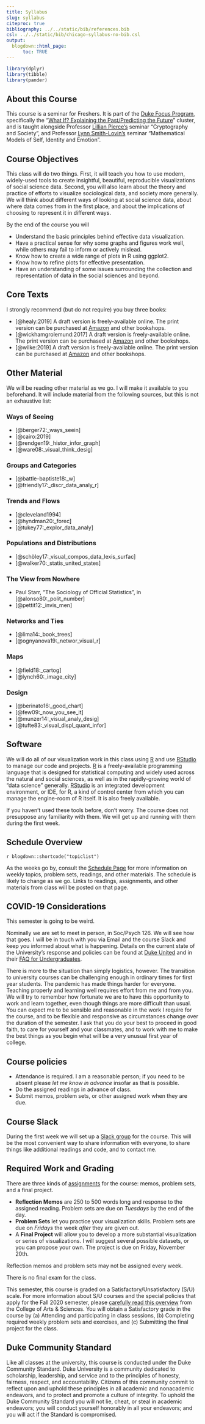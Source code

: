 ```yaml
---
title: Syllabus
slug: syllabus
citeproc: true
bibliography: ../../static/bib/references.bib
csl: ../../static/bib/chicago-syllabus-no-bib.csl
output:
  blogdown::html_page:
      toc: TRUE
---
```


```r
library(dplyr)
library(tibble)
library(pander)
```

[^courseinfo]: {-}
  `r blogdown::shortcode("courseinfo")`

## About this Course

This course is a seminar for Freshers. It is part of the [Duke Focus Program](https://focus.duke.edu), specifically the "[What If? Explaining the Past/Predicting the Future](https://focus.duke.edu/clusters-courses/what-if-explaining-pastpredicting-future)" cluster, and is taught alongside Professor [Lillian Pierce's](https://services.math.duke.edu/~pierce/) seminar "Cryptography and Society", and Professor [Lynn Smith-Lovin's](https://scholar.google.com/citations?user=aI_za38AAAAJ&hl=en) seminar "Mathematical Models of Self, Identity and Emotion". 

## Course Objectives

This class will do two things. First, it will teach you how to use modern, widely-used tools to create insightful, beautiful, reproducible visualizations of social science data. Second, you will also learn about the theory and practice of efforts to visualize sociological data, and society more generally. We will think about different ways of looking at social science data, about where data comes from in the first place, and about the implications of choosing to represent it in different ways.

By the end of the course you will

- Understand the basic principles behind effective data visualization.
- Have a practical sense for why some graphs and figures work well,
  while others may fail to inform or actively mislead.
- Know how to create a wide range of plots in R using ggplot2.
- Know how to refine plots for effective presentation.
- Have an understanding of some issues surrounding the collection and
  representation of data in the social sciences and beyond.

## Core Texts

I strongly recommend (but do not require) you buy three books: 

- [@healy:2019] A draft version is freely-available online. The print version can be purchased at [Amazon](https://amzn.to/2vfAixM) and other bookshops.
- [@wickhamgrolemund:2017] A draft version is freely-available online. The print version can be purchased at [Amazon](https://www.amazon.com/R-Data-Science-Hadley-Wickham/dp/1491910399/) and other bookshops.
- [@wilke:2019] A draft version is freely-available online. The print version can be purchased at  [Amazon](https://www.amazon.com/Fundamentals-Data-Visualization-Informative-Compelling/dp/1492031089) and other bookshops.


## Other Material 

We will be reading other material as we go. I will make it available to you beforehand. It will include material from the following sources, but this is not an exhaustive list:

### Ways of Seeing
- [@berger72:_ways_seein]
- [@cairo:2019]
- [@rendgen19:_histor_infor_graph]
- [@ware08:_visual_think_desig]

### Groups and Categories
- [@battle-baptiste18:_w]
- [@friendly17:_discr_data_analy_r]

### Trends and Flows

- [@cleveland1994]
- [@hyndman20:_forec]
- [@tukey77:_explor_data_analy]

### Populations and Distributions

- [@schöley17:_visual_compos_data_lexis_surfac]
- [@walker70:_statis_united_states]

### The View from Nowhere 

- Paul Starr, "The Sociology of Official Statistics", in [@alonso80:_polit_number] 
- [@pettit12:_invis_men]

### Networks and Ties
- [@lima14:_book_trees] 
- [@ognyanova19:_networ_visual_r]

### Maps
- [@field18:_cartog]
- [@lynch60:_image_city]

### Design
- [@berinato16:_good_chart]
- [@few09:_now_you_see_it]
- [@munzer14:_visual_analy_desig]
- [@tufte83:_visual_displ_quant_infor]



## Software

We will do all of our visualization work in this class using [R](https://cran.r-project.org/) and use  [RStudio](https://www.rstudio.com/) to manage our code and projects. [R](https://cran.r-project.org/) is a freely-available programming language that is designed for statistical computing and widely used across the natural and social sciences, as well as in the rapidly-growing world of "data science" generally. [RStudio](https://www.rstudio.com/) is an integrated development environment, or IDE, for R, a kind of control center from which you can manage the engine-room of R itself. It is also freely available. 

If you haven't used these tools before, don't worry. The course does not presuppose any familiarity with them. We will get up and running with them during the first week. 

## Schedule Overview

`r blogdown::shortcode("topiclist")`

As the weeks go by, consult the [Schedule Page](/schedule/) for more information on weekly topics, problem sets, readings, and other materials. The schedule is likely to change as we go. Links to readings, assignments, and other materials from class will be posted on that page. 
 
## COVID-19 Considerations

This semester is going to be weird. 

Nominally we are set to meet in person, in Soc/Psych 126. We will see how that goes. I will be in touch with you via Email and the course Slack and keep you informed about what is happening. Details on the current state of the University's response and policies can be found at [Duke United](https://returnto.duke.edu) and in their [FAQ for Undergraduates](https://keeplearning.duke.edu/undergraduate-students/).

There is more to the situation than simply logistics, however. The transition to university courses can be challenging enough in ordinary times for first year students. The pandemic has made things harder for everyone. Teaching properly and learning well requires effort from me and from you. We will try to remember how fortunate we are to have this opportunity to work and learn together, even though things are more difficult than usual. You can expect me to be sensible and reasonable in the work I require for the course, and to be flexible and responsive as circumstances change over the duration of the semester. I ask that you do your best to proceed in good faith, to care for yourself and your classmates, and to work with me to make the best things as you begin what will be a very unusual first year of college.

## Course policies

- Attendance is required. I am a reasonable person; if you need to be absent please _let me know in advance_ insofar as that is possible.
- Do the assigned readings in advance of class. 
- Submit memos, problem sets, or other assigned work when they are due. 

## Course Slack

During the first week we will set up a [Slack group](https://slack.com) for the course. This will be the most convenient way to share information with everyone, to share things like additional readings and code, and to contact me. 

## Required Work and Grading

There are three kinds of [assignments](assignments/) for the course: memos, problem sets, and a final project. 

- **Reflection Memos** are 250 to 500 words long and response to the assigned reading. Problem sets are due on _Tuesdays_ by the end of the day.  
- **Problem Sets** let you practice your visualization skills. Problem sets are due on _Fridays_ the week _after_ they are given out.
- A **Final Project** will allow you to develop a more substantial visualization or series of visualizations. I will suggest several possible datasets, or you can propose your own. The project is due on Friday, November 20th. 

Reflection memos and problem sets may not be assigned every week.

There is no final exam for the class.

This semester, this course is graded on a Satisfactory/Unsatisfactory (S/U) scale. For more information about S/U courses and the special policies that apply for the Fall 2020 semester, please [carefully read this overview](https://trinity.duke.edu/undergraduate/academic-policies/unsatisfactory-satisfactory-grading-option) from the College of Arts & Sciences. You will obtain a Satisfactory grade in the course by (a) Attending and participating in class sessions, (b) Completing required weekly problem sets and exercises, and (c) Submitting the final project for the class.

## Duke Community Standard

Like all classes at the university, this course is conducted under the Duke Community Standard. Duke University is a community dedicated to scholarship, leadership, and service and to the principles of honesty, fairness, respect, and accountability. Citizens of this community commit to reflect upon and uphold these principles in all academic and nonacademic endeavors, and to protect and promote a culture of integrity. To uphold the Duke Community Standard you will not lie, cheat, or steal in academic endeavors; you will conduct yourself honorably in all your endeavors; and you will act if the Standard is compromised.
